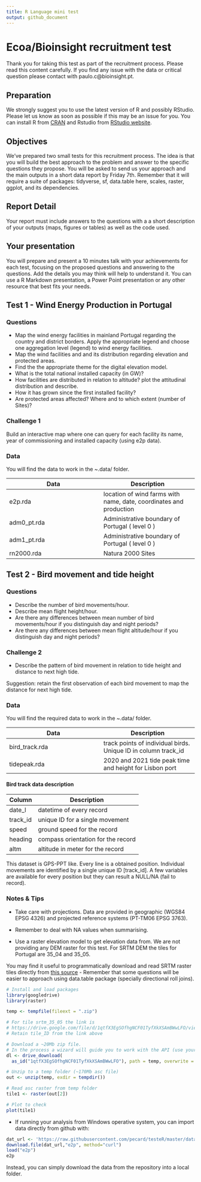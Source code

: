 ```yaml
---
title: R Language mini test
output: github_document
---
```


# Ecoa/Bioinsight recruitment test
Thank you for taking this test as part of the recruitment process. Please read this content carefully.
If you find any issue with the data or critical question please contact with paulo.c@bioinsight.pt.

## Preparation
We strongly suggest you to use the latest version of R and possibly RStudio. Please let us know as soon as possible if this may be an issue for you. 
You can install R from [CRAN](https://CRAN.R-project.org) and Rstudio from [RStudio website](https://www.rstudio.com/products/rstudio-desktop-pro/download-commercial/).

## Objectives
We've prepared two small tests for this recruitment process. 
The idea is that you will build the best approach to the problem and answer to the specific questions they propose.
You will be asked to send us your approach and the main outputs in a short data report by Friday 7th.
Remember that it will require a suite of packages: tidyverse, sf, data.table here, scales, raster, ggplot, and its dependencies.

## Report Detail
Your report must include answers to the questions with a a short description of your outputs (maps, figures or tables) as well as the code used.

## Your presentation
You will prepare and present a 10 minutes talk with your achievements for each test, focusing on the proposed questions and answering to the questions. Add the details you may think will help to understand it. 
You can use a R Markdown presentation, a Power Point presentation or any other resource that best fits your needs.

## Test 1 - Wind Energy Production in Portugal

### Questions
- Map the wind energy facilities in mainland Portugal regarding the country and district borders. Apply the appropriate legend and choose one aggregation level (legend) to  wind energy facilities.
- Map the wind facilities and and its distribution regarding elevation and protected areas. 
- Find the the appropriate theme for the digital elevation model. 
- What is the total national installed capacity (in GW)?
- How facilities are distributed in relation to altitude? plot the attitudinal distribution and describe.
- How it has grown since the first installed facility?
- Are protected areas affected? Where and to which extent (number of Sites)?

### Challenge 1
Build an interactive map where one can query for each facility its name, year of commissioning and installed capacity (using e2p data).

### Data
You will find the data to work in the ~.data/ folder. 

| Data | Description |
| ------ | ------ |
| e2p.rda | location of wind farms with name, date, coordinates and production |
| adm0_pt.rda | Administrative boundary of Portugal ( level 0 ) |
| adm1_pt.rda | Administrative boundary of Portugal ( level 0 ) |
| rn2000.rda | Natura 2000 Sites  |

## Test 2 - Bird movement and tide height

### Questions
- Describe the number of bird movements/hour.
- Describe mean flight height/hour.
- Are there any differences between mean number of bird movements/hour if you distinguish day and night periods? 
- Are there any differences between mean flight altitude/hour if you distinguish day and night periods?

### Challenge 2
- Describe the pattern of bird movement in relation to tide height and distance to next high tide.

Suggestion: retain the first observation of each bird movement to map the distance for next high tide.

### Data
You will find the required data to work in the ~.data/ folder.


| Data | Description |
| ------ | ------ |
| bird_track.rda | track points of individual birds. Unique ID in column track_id |
| tidepeak.rda | 2020 and 2021 tide peak time and height for Lisbon port |


#### Bird track data description
| Column | Description |
| ------ | ------ |
| date_l | datetime of every record |
| track_id | unique ID for a single movement |
| speed | ground speed for the record |
| heading | compass orientation for the record |
| altm | altitude in meter for the record |

This dataset is GPS-PPT like. Every line is a obtained position. Individual movements are identified by a single unique ID [track_id]. A few variables are available for every position but they can result a NULL/NA (fail to record).

### Notes & Tips
- Take care with projections. Data are provided in geographic (WGS84 EPSG 4326) and projected reference systems (PT-TM06 EPSG 3763).

- Remember to deal with NA values when summarising.

- Use a raster elevation model to get elevation data from. We are not providing any DEM raster for this test. For SRTM DEM the tiles for Portugal are 35_04 and 35_05.

You may find it useful to programmatically download and read SRTM raster tiles directly from [this source](https://drive.google.com/drive/folders/17dnXkQKlF_fcqqETrHco5cVfF3R7kty0) 
- Remember that some questions will be easier to approach using data.table package (specially directional roll joins).

```r
# Install and load packages
library(googledrive)
library(raster)

temp <- tempfile(fileext = ".zip")

# For tile srtm_35_05 the link is
# https://drive.google.com/file/d/1qtfX3EgSOfhgNCF01TyfXkXSAmBWwLFO/view?usp=sharing
# Retain tile_ID from the link above

# Download a ~20Mb zip file. 
# In the process a wizard will guide you to work with the API (use your Google account)
dl <- drive_download(
  as_id("1qtfX3EgSOfhgNCF01TyfXkXSAmBWwLFO"), path = temp, overwrite = TRUE)

# Unzip to a temp folder (~170Mb asc file)
out <- unzip(temp, exdir = tempdir())

# Read asc raster from temp folder
tile1 <- raster(out[2])

# Plot to check
plot(tile1)
```

- If running your analysis from Windows operative system, you can import data directly from github with:

```r
dat_url <- 'https://raw.githubusercontent.com/pecard/testeR/master/data/e2p.rda?raw=true'
download.file(dat_url,"e2p", method="curl")
load("e2p")
e2p
```

Instead, you can simply download the data from the repository into a local folder.

